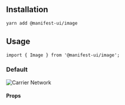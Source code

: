 
<Meta title="Components/Image" component={Image} />

## Installation

```sh
yarn add @manifest-ui/image
```

## Usage

```tsx
import { Image } from '@manifest-ui/image';
```

### Default

<Canvas>
  <Story name="Default">
    <Image
      alt="Carrier Network"
      src="https://project44.imgix.net/half/CarrierNetwork.jpg?auto=format&crop=focalpoint&domain=project44.imgix.net&fit=crop&fp-x=0.5&fp-y=0.5&h=1066&ixlib=php-3.3.1&q=100&w=1600&s=7426f0bc04fc22a7c4f6c06841004968"
    />
  </Story>
</Canvas>

#### Props

<ArgsTable of={Image} />
